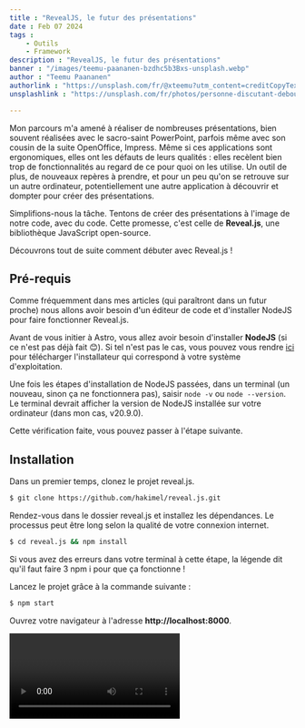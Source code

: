 ```yaml
---
title : "RevealJS, le futur des présentations"
date : Feb 07 2024
tags :
    - Outils
    - Framework
description : "RevealJS, le futur des présentations"
banner : "/images/teemu-paananen-bzdhc5b3Bxs-unsplash.webp"
author : "Teemu Paananen"
authorlink : "https://unsplash.com/fr/@xteemu?utm_content=creditCopyText&utm_medium=referral&utm_source=unsplash"
unsplashlink : "https://unsplash.com/fr/photos/personne-discutant-debout-devant-un-grand-ecran-devant-des-personnes-a-linterieur-dune-piece-faiblement-eclairee-bzdhc5b3Bxs?utm_content=creditCopyText&utm_medium=referral&utm_source=unsplash"

---
```



Mon parcours m'a amené à réaliser de nombreuses présentations, bien souvent réalisées avec le sacro-saint PowerPoint, parfois même avec son cousin de la suite OpenOffice, Impress.
Même si ces applications sont ergonomiques, elles ont les défauts de leurs qualités : elles recèlent bien trop de fonctionnalités au regard de ce pour quoi on les utilise.
Un outil de plus, de nouveaux repères à prendre, et pour un peu qu'on se retrouve sur un autre ordinateur, potentiellement une autre application à découvrir et dompter pour créer des présentations.

Simplifions-nous la tâche. Tentons de créer des présentations à l'image de notre code, avec du code. Cette promesse, c'est celle de **Reveal.js**, une bibliothèque JavaScript open-source.

Découvrons tout de suite comment débuter avec Reveal.js !

## Pré-requis

Comme fréquemment dans mes articles (qui paraîtront dans un futur proche) nous allons avoir besoin d'un éditeur de code et d'installer NodeJS pour faire fonctionner Reveal.js.

Avant de vous initier à Astro, vous allez avoir besoin d'installer **NodeJS** (si ce n'est pas déjà fait 😊). Si tel n'est pas le cas, vous pouvez vous rendre [ici](https://nodejs.org/en/download/current) pour télécharger l'installateur qui correspond à votre système d'exploitation.

Une fois les étapes d'installation de NodeJS passées, dans un terminal (un nouveau, sinon ça ne fonctionnera pas), saisir `node -v` ou `node --version`.
Le terminal devrait afficher la version de NodeJS installée sur votre ordinateur (dans mon cas, v20.9.0).

Cette vérification faite, vous pouvez passer à l'étape suivante.

## Installation

Dans un premier temps, clonez le projet reveal.js.

```bash
$ git clone https://github.com/hakimel/reveal.js.git
```

Rendez-vous dans le dossier reveal.js et installez les dépendances. Le processus peut être long selon la qualité de votre connexion internet.

```bash
$ cd reveal.js && npm install
```

Si vous avez des erreurs dans votre terminal à cette étape, la légende dit qu'il faut faire 3 npm i pour que ça fonctionne !

Lancez le projet grâce à la commande suivante :

```bash
$ npm start
```
Ouvrez votre navigateur à l'adresse **http://localhost:8000**.

<Video path="/devendevenir/images/revealjs-first-slides.webm" />

Votre présentation est prête !

## Débuter avec reveal.js

Bon d'accord, ce n'est pas tout à fait **votre** présentation, il n'y a que deux slides etc. Mais, vous avez la base d'une présentation. Il est temps de regarder de plus près le contenu de notre projet.

!["Arborescence d'un projet revealjs"](/devendevenir/images/revealjs-arborescence.png)

Le projet que nous avons cloné contient quelques fichiers de configuration, notamment les package.json et package-lock.json.
On remarque un fichier que je rencontre pour la première fois, le fichier gulpfile.js. Ce fichier définit les actions à mener lors de certaines opérations dans le projet, compilation, minification, formatage du code etc.

Les fichiers .gitignore et .npmignore ont pour rôle d'exclure certains fichiers, certains dossiers lors de certaines opérations :

- .gitignore : éléments non ajoutés aux commits d'un projet.
- .npmignore : éléments ignorés lors de la publication d'un package npm.

On trouve également à la racine du projet un fichier index.html, qui est la page qui s'affiche au démarrage du projet.

Se trouvent également ici les dossiers suivant :

- css : contient les fichiers de style du projet.
- dist : contient l'ensemble des ressources nécessaires à l'exécution d'une présentation.
- examples : contient un ensemble de fichiers présentant les différentes fonctionnalités de reveal.js.
- js : contient le code de reveal.js, tout ce qui lui permet de s'exécuter.
- plugins : contient les ressources nécessaires à des fonctionnalités ajoutées pour améliorer l'expérience utilisateur sur reveal.js, notamment la gestion du Markdown, du zoom, des notes pour le présentateur etc.

C'est bien beau de savoir ce qu'il y a dans mon projet, mais elle n'avance pas cette présentation !

## Vos premières diapos

Maintenant que vous avez ouvert votre navigateur web à l'adresse localhost:8000, vous voyez votre présentation. Regardez maintenant le fichier index.html de votre projet. Surprise, vous retrouvez le contenu de tous les slides dans le fichier.

Eh oui, tout est là ! La structure de base d'une présentation reveal.js est la suivante :

```html
<div class="reveal">
    <div class="slides">
        <section>Slide n°1</section>
        <section>Slide n°2</section>
    </div>
</div>
```

Particularité des présentations reveal.js, les diapositives se succèdent à l'horizontale. Mais revealjs se déploie en réalité en 2 dimensions, grâce à l'imbrication de sections.

Imbriquer plusieurs sections dans une autre section permet de créer des slides verticales.

```html
<div class="reveal">
    <div class="slides">
        <section>
            <section>
                Slide horizontale 1
            </section>
            <section>
                Slide verticale 1
            </section>    
        </section>
        <section>
            <section>
                Slide horizontale 2
            </section>
            <section>
                Slide verticale 2
            </section> 
        </section>
    </div>
</div>
```

<Video path="/devendevenir/images/revealjs-vertical-slides.webm" />

Pas de panique, pas besoin de mémoriser l'emplacement des diapositives verticales, reveal.js affiche le sens dans lequel on peut avancer dans la présentation. Si les flèches en bas de page présentent une flèche vers le bas, vous avez des diapositives verticales, sinon vous n'en avez pas.

Le squelette de votre présentation est bien là, il faut maintenant lui donner des couleurs, du relief.

## Une présentation vivante

### L'arrière-plan

Un arrière-plan noir, ce n'est pas forcément adapté au contexte d'une présentation. On peut ajouter un arrière-plan plus adapté en utilisant l'un des attributs **data-background-** de reveal.js.

Les options sont les suivantes :

- data-background-color : couleur unie
- data-background-gradient : gradient de couleur
- data-background-image : image d'arrière-plan

```html
<div class="reveal">
    <div class="slides">
        <section>
            <section data-background-color="aquamarine">
                Arrière-plan uni
            </section>
            <section data-background-gradient="linear-gradient(to bottom, #283b95, #17b2c3)">
                Arrière-plan dégradé
            </section>
            <section data-background-image="http://example.com/image.jpg">
                Image d'arrière-plan
            </section>
            <section>
                
            </section> 
        </section>
    </div>
</div>
```

<Video path="/devendevenir/images/revealjs-background.webm" />

Vous pouvez utiliser le nom des couleurs, leur code hexadécimal, leur définition RGB, bref, tout ce qu'on peut utiliser en CSS pour définir une couleur.
Par défaut, les images sont redimensionnées pour couvrir la totalité de la page.

### Les animations

Le contenu d'une diapositive peut être long, et nécessiter d'afficher son contenu progressivement et non d'un coup. C'est exactement à cette problématique que répondent les fragments.
Les animations sont exécutées lorsqu'on avance dans la présentation.

Contrairement à la gestion de l'arrière-plan qui se fait grâce à des attributs, les animations sont gérées avec des classes ajoutées aux éléments.
On peut animer les éléments de diverses manières :

- fade-in : au clic l'élément apparaît.
- fade-out : au clic l'élément disparaît.
- highlight-current-red : au clic l'élément devient rouge, au clic suivant il reprend sa couleur d'origine.
- fade-up : l'élément se déplace vers le haut en apparaissant

```html
<div class="reveal">
    <div class="slides">
        <section>
            <p class="fragment">Fade in</p>
            <p class="fragment fade-out">Fade out</p>
            <p class="fragment highlight-red">Highlight red</p>
            <p class="fragment fade-in-then-out">Fade in, then out</p>
            <p class="fragment fade-up">Slide up while fading in</p>
        </section>
    </div>
</div>
```

<Video path="/devendevenir/images/revealjs-fragments.webm" />

Notre présentation est animée, il faut maintenant améliorer la navigation au sein de celle-ci.

### Les liens

Il peut être nécessaire d'ajouter des liens, vers le sommaire de notre présentation, vers la dernière diapositive selon le contexte dans lequel on se trouve.
Reveal.js comporte un système de liens et d'ancres pour résoudre ce problème.

```html
<div class="reveal">
    <div class="slides">
        <section id="first-slide">
            <a href="#/last-slide">Aller sur la dernière diapositive</a>
        </section>
        <section>
            <h2>Slide 2</h2>
        </section>
        <section id="last-slide">
            <h2>The end</h2>
            <a href="#/first-slide">Revenir au début</a>
        </section>
    </div>
</div>
```

<Video path="/devendevenir/images/revealjs-links.webm" />

Il convient alors d'établir un système d'identifiants uniques pour naviguer simplement dans la présentation.

Il est également possible d'utiliser des liens numérotés, mais ce système semble moins souple que les liens avec identifiants.

### Il vous reste du temps ? C'est l'heure du bonus !

Selon le contexte dans lequel on se trouve (en interne, en externe par exemple), certains éléments peuvent ne pas être pertinents. Ce n'est pas une raison pour créer deux versions de la présentation, une "interne", l'autre "externe". Nous avons la possibilité de modifier la visibilité de nos diapositives, avec l'attribut **data-visibility**.

Si des informations doivent être tues dans un contexte précis, vous pouvez masquer une diapositive. S'il s'agit d'un bonus au cas où il vous resterait du temps, vous pouvez exclure des diapositives du comptage de la présentation.

```html
<div class="reveal">
    <div class="slides">
        <section>Première diapositive</section>
        <section data-visibility="hidden">Diapositive masquée</section>
        <section>Troisième diapositive (la deuxième est masquée)</section>
        <section data-visibility="uncounted">Bonus 1</section>
				
    </div>
</div>
```

<Video path="/devendevenir/images/revealjs-visibility.webm" />

### Le html n'est pas votre ami ? Ecrivez en Markdown !

Le Markdown permet d'écrire de la documentation, des articles avec une syntaxe simple, prise en charge dans tous les navigateurs. Reveal.js le prend également en charge.
Vous pouvez donc rédiger votre présentation de la même manière que vos articles. Vos diapositives seront simplement délimitées par des triples tirets ---.

Il est indispensable d'imbriquer votre contenu Markdown dans la structure suivante pour qu'il soit pris en charge en tant que tel.

```html
<div class="reveal">
    <div class="slides">
        <section data-markdown>
        <textarea data-template>
            ## Diapositive 1
            ---
            ## Diapositive 2
            ---
            ## Diapositive 3
        </textarea>
        </section>
    </div>
</div>
```

<Video path="/devendevenir/images/revealjs-markdown.webm" />

### Illustrez votre propos

Toute présentation qui se respecte a son lot d'images, ou de vidéos. Comme pour tout le reste, Reveal.js utilise les balises html bien connues des développeurs.

```html
<div class="reveal">
    <div class="slides">
        <section>
            <h2>Intégrer une image</h2>
            <img data-src="https://source.unsplash.com/random">
        </section>
        <section>
            <h2>Intégrer une vidéo</h2>
            <video data-autoplay src="./powertoys-apercu.webm"></video>
        </section>
        <section>
            <h2>Intégrer une iframe</h2>
            <iframe data-src="https://ludovicdean.github.io/devendevenir/"></iframe>
        </section>
    </div>
</div>
```

N'oubliez pas de modifier la source de la balise vidéo, sans quoi votre code ne fonctionnera pas.

<Video path="/devendevenir/images/revealjs-media.webm" />

En tant que développeurs, nous pouvons être amenés à présenter des extraits de code. Revealjs possède cette fonctionnalité et permet de mettre en valeur à volonté notre code.

### Présenter du code

Présenter un extrait de code peut être laborieux lorsqu'on ne dispose que de captures d'écran. Reveal.js permet de présenter le code en toute simplicité, ainsi que de mettre en évidence facilement les extraits les plus significatifs.
Un extrait de code doit être intégré dans des balises pre et code imbriquées `<pre><code></code></pre>`.

On peut mettre en évidence les lignes les plus intéressantes de deux manières :

- data-line-numbers="1,2-4" : d'un bloc, à l'ouverture de la diapositive
- data-line-numbers="1|2-4" : élément par élément, au clic

```html
<div class="reveal">
    <div class="slides">
        <section>
            <pre><code data-trim data-line-numbers="1,3,5">
                <a href={`/blog/${post.slug}/`}>
                    <img width={720} height={360} src={post.data.banner} alt="" />
                    <h4 class="title">{post.data.title}</h4>
                    <p class="date">
                        <FormattedDate date={post.data.date} />
                    </p>
                </a>
            </code></pre>
        </section>
        <section>
            <h2>Code mis en évidence au clic</h2>
            <pre><code data-trim data-line-numbers="1|3|5">
                <a href={`/blog/${post.slug}/`}>
                    <img width={720} height={360} src={post.data.banner} alt="" />
                    <h4 class="title">{post.data.title}</h4>
                    <p class="date">
                        <FormattedDate date={post.data.date} />
                    </p>
                </a>
            </code></pre>
        </section>
    </div>
</div>
```

<Video path="/devendevenir/images/revealjs-code.webm" />

Avant de terminer cette présentation de Revealjs, il ne reste plus qu'un point à aborder, la numérotation des diapositives.

### Numéroter vos diapositives

Afin de permettre à vos spectateurs de mieux suivre le déroulement de votre présentation vous avez tout intérêt à numéroter vos pages. Ceci est géré grâce à une option de configuration de Revealjs :

```html
<div class="reveal">
    <div class="slides">
        <section>
            <section>
                Slide horizontale 1
            </section>
            <section>
                Slide verticale 1
            </section>    
        </section>
        <section>
            <section>
                Slide horizontale 2
            </section>
            <section>
                Slide verticale 2
            </section> 
        </section>
    </div>
</div>
<script>
    Reveal.initialize({
        slideNumber: 'h/v',
    });
		</script>
```

La numérotation des diapositives peut être affiché de plusieurs manières :

- h.v : n° de diapositive horizontale.n° de diapositive verticale (5.3).
- h/v : n° de diapositive horizontale/n° de diapositive verticale (5/3).
- c : n° de diapositive horizontale ou verticale (5).
- c/t : n° de diapositive (horizontale ou verticale)/ nombre total de diapositives (5/30).

## Conclusion

Vous êtes maintenant prêts à créer des présentations à la manière dont vous codez, avec votre éditeur de code préféré. La documentation de Revealjs (https://revealjs.com/) est très détaillée et vous permettra d'aller plus loin, notamment du côté de la configuration que nous avons effleuré dans le dernier point de cet article.